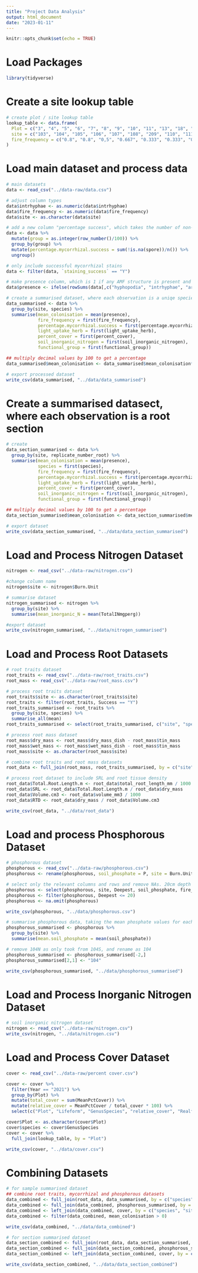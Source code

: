 ```yaml
---
title: "Project Data Analysis"
output: html_document
date: "2023-01-11"
---
```


```r
knitr::opts_chunk$set(echo = TRUE)
```

# Load Packages
```r
library(tidyverse)
```

# Create a site lookup table
```r
# create plot / site lookup table
lookup_table <- data.frame(
  Plot = c("3", "4", "5", "6", "7", "8", "9", "10", "11", "13", "18", "24"),
  site = c("103", "104", "105", "106", "107", "108", "209", "110", "111", "113", "109", "104"),
  fire_frequency = c("0.8", "0.8", "0,5", "0.667", "0.333", "0.333", "0", "0", "0.1", "0.1", "0", "0.8")
)
```

# Load main dataset and process data
```r
# main datasets
data <- read_csv("../data-raw/data.csv")

# adjust column types
data$intrhyphae <- as.numeric(data$intrhyphae)
data$fire_frequency <- as.numeric(data$fire_frequency)
data$site <- as.character(data$site)

# add a new column "percentage success", which takes the number of non-NA values per 100 rows and divides by 100
data <- data %>% 
  mutate(group = as.integer(row_number()/100)) %>%
  group_by(group) %>%
  mutate(percentage.mycorrhizal.success = sum(!is.na(spore))/n()) %>%
  ungroup()

# only include successful mycorrhizal stains
data <- filter(data, `staining_success` == "Y")

# make presence column, which is 1 if any AMF structure is present and 0 if no AMF structures are present
data$presence <- ifelse(rowSums(data[,c("hyphopodia", "intrhyphae", "arbuscule", "coil", "vesicle", "spore")]) > 0, 1, 0)

# create a summarised dataset, where each observation is a uniqe species / site combination
data_summarised <- data %>%
  group_by(site, species) %>%
  summarise(mean_colonisation = mean(presence),
            fire_frequency = first(fire_frequency),
            percentage.mycorrhizal.success = first(percentage.mycorrhizal.success),
            light_uptake_herb = first(light_uptake_herb),
            percent_cover = first(percent_cover),
            soil_inorganic_nitrogen = first(soil_inorganic_nitrogen),
            functional_group = first(functional_group))

## multiply decimal values by 100 to get a percentage
data_summarised$mean_colonisation <- data_summarised$mean_colonisation*100 

# export processed dataset
write_csv(data_summarised, "../data/data_summarised")
```

# Create a summarised datasect, where each observation is a root section
```r
# create 
data_section_summarised <- data %>%
  group_by(site, replicate_number_root) %>%
  summarise(mean_colonisation = mean(presence),
            species = first(species),
            fire_frequency = first(fire_frequency),
            percentage.mycorrhizal.success = first(percentage.mycorrhizal.success),
            light_uptake_herb = first(light_uptake_herb),
            percent_cover = first(percent_cover),
            soil_inorganic_nitrogen = first(soil_inorganic_nitrogen),
            functional_group = first(functional_group))

## multiply decimal values by 100 to get a percentage
data_section_summarised$mean_colonisation <- data_section_summarised$mean_colonisation*100 

# export dataset
write_csv(data_section_summarised, "../data/data_section_summarised")
```

# Load and Process Nitrogen Dataset
```r
nitrogen <- read_csv("../data-raw/nitrogen.csv")

#change column name
nitrogen$site <- nitrogen$Burn.Unit

# summarise dataset
nitrogen_summarised <- nitrogen %>%
  group_by(site) %>%
  summarise(mean_inorganic_N = mean(TotalINmgperg))

#export dataset
write_csv(nitrogen_summarised, "../data/nitrogen_summarised")
```

# Load and Process Root Datasets
```r
# root traits dataset
root_traits <- read_csv("../data-raw/root_traits.csv")
root_mass <- read_csv("../data-raw/root_mass.csv")

# process root traits dataset
root_traits$site <- as.character(root_traits$site)
root_traits <- filter(root_traits, Success == "Y")
root_traits_summarised <- root_traits %>%
  group_by(site, species) %>%
  summarise_all(mean)
root_traits_summarised <- select(root_traits_summarised, c("site", "species", "total_root_length_mm", "average_diameter_mm", "volume_mm3"))

# process root mass dataset
root_mass$dry_mass <- root_mass$dry_mass_dish - root_mass$tin_mass
root_mass$wet_mass <- root_mass$wet_mass_dish - root_mass$tin_mass
root_mass$site <- as.character(root_mass$site)

# combine root traits and root mass datasets
root_data <- full_join(root_mass, root_traits_summarised, by = c("site", "species"))

# process root dataset to include SRL and root tissue density
root_data$Total.Root.Length.m <- root_data$total_root_length_mm / 1000
root_data$SRL <- root_data$Total.Root.Length.m / root_data$dry_mass
root_data$Volume.cm3 <- root_data$volume_mm3 / 1000
root_data$RTD <- root_data$dry_mass / root_data$Volume.cm3

write_csv(root_data, "../data/root_data")
```

# Load and process Phosphorous Dataset
```r
# phosphorous dataset
phosphorous <- read_csv("../data-raw/phosphorous.csv")
phosphorous <- rename(phosphorous, soil_phosphate = P, site = Burn.Unit, fire_frequency = Fire)

# select only the relevant columns and rows and remove NAs. 20cm depth makes comparable to nitrogen
phosphorous <- select(phosphorous, site, Deepest, soil_phosphate, fire_frequency)
phosphorous <- filter(phosphorous, Deepest <= 20)
phosphorous <- na.omit(phosphorous)

write_csv(phosphorous, "../data/phosphorous.csv")

# summarise phosphorous data, taking the mean phosphate values for each burn unit (site)
phosphorous_summarised <- phosphorous %>%
  group_by(site) %>%
  summarise(mean.soil_phosphate = mean(soil_phosphate))

# remove 104N as only took from 104S, and rename as 104
phosphorous_summarised <- phosphorous_summarised[-2,]
phosphorous_summarised[2,1] <- "104"

write_csv(phosphorous_summarised, "../data/phosphorous_summarised")
```

# Load and Process Inorganic Nitrogen Dataset
```r
# soil inorganic nitrogen dataset
nitrogen <- read_csv("../data-raw/nitrogen.csv")
write_csv(nitrogen, "../data/nitrogen.csv")
```

# Load and Process Cover Dataset
```r
cover <- read_csv("../data-raw/percent cover.csv")

cover <- cover %>%
  filter(Year == "2021") %>%
  group_by(Plot) %>%
  mutate(total_cover = sum(MeanPctCover)) %>%
  mutate(relative_cover = MeanPctCover / total_cover * 100) %>%
  select(c("Plot", "Lifeform", "GenusSpecies", "relative_cover", "Realfire"))

cover$Plot <- as.character(cover$Plot)
cover$species <- cover$GenusSpecies
cover <- cover %>%
  full_join(lookup_table, by = "Plot")

write_csv(cover, "../data/cover.csv")
```

# Combining Datasets
```r
# for sample summarised dataset
## combine root traits, mycorrhizal and phosphorous datasets
data_combined <- full_join(root_data, data_summarised, by = c("species", "site")) 
data_combined <- full_join(data_combined, phosphorous_summarised, by = "site")
data_combined <- left_join(data_combined, cover, by = c("species", "site"))
data_combined <- filter(data_combined, mean_colonisation > 0)

write_csv(data_combined, "../data/data_combined")

# for section summarised dataset
data_section_combined <- full_join(root_data, data_section_summarised, by = c("species", "site"))
data_section_combined <- full_join(data_section_combined, phosphorous_summarised, by = "site")
data_section_combined <- left_join(data_section_combined, cover, by = c("species", "site"))

write_csv(data_section_combined, "../data/data_section_combined")
```